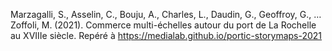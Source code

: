 Marzagalli, S., Asselin, C., Bouju, A., Charles, L., Daudin, G., Geoffroy, G., … Zoffoli, M. (2021). Commerce multi-échelles autour du port de La Rochelle au XVIIIe siècle. Repéré à https://medialab.github.io/portic-storymaps-2021